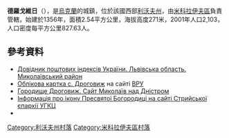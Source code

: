 {{multiple issues|
{{expand|time=2016-10-10T14:50:16+00:00}}
{{primarysources|time=2016-10-10T14:50:16+00:00}}
{{refimprove|time=2016-10-10T14:50:16+00:00}}
{{Notability Unreferenced|time=2016-10-10T14:50:16+00:00}}
}}
{{coord|49|31|18|N|23|56|40|E|scale:100000|display=title}}

'''德羅戈維日'''（{{lang-uk|Дроговиж}}），是[[烏克蘭|烏克蘭]]的城鎮，位於該國西部[[利沃夫州|利沃夫州]]，由[[米科拉伊夫區|米科拉伊夫區]]負責管轄，始建於1356年，面積2.54平方公里，海拔高度271米，2001年人口2,103，人口密度每平方公里827.63人。

==參考資料==
*[https://web.archive.org/web/20160216134314/http://www.uaidx.com/13/292/index Довідник поштових індексів України. Львівська область. Миколаївський район]
* [http://w1.c1.rada.gov.ua/pls/z7503/A005?rf7571=20189 Облікова картка с. Дроговиж] {{Wayback|url=http://w1.c1.rada.gov.ua/pls/z7503/A005?rf7571=20189 |date=20210415045641 }} на сайті [[ВРУ|ВРУ]]
* [http://mykolayiv.org/detail/gorodishe-drogovizh/ Городище Дроговиж. Сайт Миколаїв над Дністром] {{Wayback|url=http://mykolayiv.org/detail/gorodishe-drogovizh/ |date=20201031045528 }}
* [https://web.archive.org/web/20131216074028/http://stryi.ugcc.org.ua/wonder-working-icons.html Інформація про ікону Пресвятої Богородиці на сайті Стрийської єпархії УГКЦ]
* [http://polona.pl/item/487388/250/ ] {{Wayback|url=http://polona.pl/item/487388/250/ |date=20150119144852 }} {{ref-pl}}

[[Category:利沃夫州村落|Category:利沃夫州村落]]
[[Category:米科拉伊夫區村落|Category:米科拉伊夫區村落]]


{{Lviv-geo-stub}}